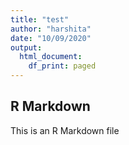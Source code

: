 ---
title: "test"
author: "harshita"
date: "10/09/2020"
output:
  html_document:
    df_print: paged
---



## R Markdown

This is an R Markdown file
